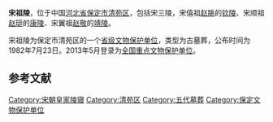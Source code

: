 {{文物保护单位
| 名称 = 宋祖陵
| 图片 = 
| 说明 = 
| 级别 = 全国
| Cat = 河北全国重点文物保护单位
| 省区市 = 河北省
| 市/县名 = [[保定市|保定市]][[清苑县|清苑县]]
| 所在 = 
| 坐标 = <!-- 请使用{{Coord}}模板 -->
| 分类 = 古墓葬
| 时代 = 五代至宋
| 编号 = 7-0520
| 登录 = 2013年3月
}}
{{文物保护单位
|名称 = 宋祖陵
|图片 = 
|说明 = 
|级别 = 省级文物保护单位
|省名 = 河北省
|市/县名 = [[保定市|保定市]][[清苑县|清苑县]]
|分类 = 古墓葬
|时代 = 晚唐至宋
|编号 = 5-210
|登录 = 2008年10月23日
}}
'''宋祖陵'''，位于中国[[河北省|河北省]][[保定市|保定市]][[清苑区|清苑区]]，包括宋三陵，宋僖祖[[赵朓|赵朓]]的[[钦陵|钦陵]]、宋顺祖[[赵珽|赵珽]]的[[康陵|康陵]]、宋翼祖[[赵敬|赵敬]]的[[靖陵|靖陵]]。

宋祖陵为保定市清苑区的一个[[河北省文物保护单位|省级文物保护单位]]，类型为古墓葬，公布时间为1982年7月23日。2013年5月登录为[[全国重点文物保护单位|全国重点文物保护单位]]。

==参考文献==
{{reflist}}
{{宋朝帝陵}}
{{河北全国重点文物保护单位}}
{{全国重点文物保护单位小作品}}
[[Category:宋朝皇家陵寝|Category:宋朝皇家陵寝]]
[[Category:清苑区|Category:清苑区]]
[[Category:五代墓葬|Category:五代墓葬]]
[[Category:保定文物保护单位|Category:保定文物保护单位]]